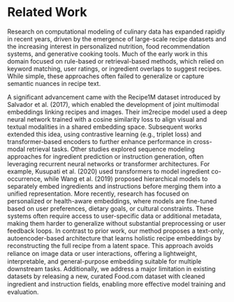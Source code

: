 # Related Work

Research on computational modeling of culinary data has expanded rapidly in recent years, driven
by the emergence of large-scale recipe datasets and the increasing interest in personalized nutrition,
food recommendation systems, and generative cooking tools. Much of the early work in this domain
focused on rule-based or retrieval-based methods, which relied on keyword matching, user ratings, or
ingredient overlaps to suggest recipes. While simple, these approaches often failed to generalize or
capture semantic nuances in recipe text.


A significant advancement came with the Recipe1M dataset introduced by Salvador et al. (2017),
which enabled the development of joint multimodal embeddings linking recipes and images. Their
im2recipe model used a deep neural network trained with a cosine similarity loss to align visual
and textual modalities in a shared embedding space. Subsequent works extended this idea, using
contrastive learning (e.g., triplet loss) and transformer-based encoders to further enhance performance
in cross-modal retrieval tasks.
Other studies explored sequence modeling approaches for ingredient prediction or instruction generation, often leveraging recurrent neural networks or transformer architectures. For example, Kusupati
et al. (2020) used transformers to model ingredient co-occurrence, while Wang et al. (2019) proposed hierarchical models to separately embed ingredients and instructions before merging them into
a unified representation.
More recently, research has focused on personalized or health-aware embeddings, where models
are fine-tuned based on user preferences, dietary goals, or cultural constraints. These systems often
require access to user-specific data or additional metadata, making them harder to generalize without
substantial preprocessing or user feedback loops.
In contrast to prior work, our method proposes a text-only, autoencoder-based architecture that
learns holistic recipe embeddings by reconstructing the full recipe from a latent space. This approach avoids reliance on image data or user interactions, oﬀering a lightweight, interpretable, and
general-purpose embedding suitable for multiple downstream tasks. Additionally, we address a major
limitation in existing datasets by releasing a new, curated Food.com dataset with cleaned ingredient
and instruction fields, enabling more eﬀective model training and evaluation.